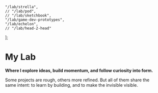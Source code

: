 
    "/lab/strella",
    // "/lab/pod",
    // "/lab/sketchbook",
    "/lab/game-dev-prototypes",
    "/lab/echelon",
    // "/lab/head-2-head"
];

# My Lab  

**Where I explore ideas, build momentum, and follow curiosity into form.**
  
Some projects are rough, others more refined. But all of them share the same intent: to learn by building, and to make the invisible visible.

<div className="mb-12" />

<WorkList slugs={LAB_WORK_LIST_SLUGS} />